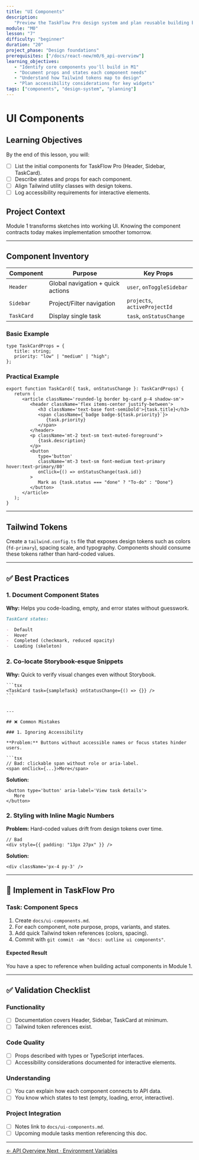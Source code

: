 ```yaml
---
title: "UI Components"
description:
   "Preview the TaskFlow Pro design system and plan reusable building blocks."
module: "M0"
lesson: "7"
difficulty: "beginner"
duration: "20"
project_phase: "Design foundations"
prerequisites: ["/docs/react-new/m0/6_api-overview"]
learning_objectives:
   - "Identify core components you'll build in M1"
   - "Document props and states each component needs"
   - "Understand how Tailwind tokens map to design"
   - "Plan accessibility considerations for key widgets"
tags: ["components", "design-system", "planning"]
---
```


# UI Components

## Learning Objectives

By the end of this lesson, you will:

-  [ ] List the initial components for TaskFlow Pro (Header, Sidebar, TaskCard).
-  [ ] Describe states and props for each component.
-  [ ] Align Tailwind utility classes with design tokens.
-  [ ] Log accessibility requirements for interactive elements.

## Project Context

Module 1 transforms sketches into working UI. Knowing the component contracts
today makes implementation smoother tomorrow.

---

## Component Inventory

| Component  | Purpose                           | Key Props                     |
| ---------- | --------------------------------- | ----------------------------- |
| `Header`   | Global navigation + quick actions | `user`, `onToggleSidebar`     |
| `Sidebar`  | Project/Filter navigation         | `projects`, `activeProjectId` |
| `TaskCard` | Display single task               | `task`, `onStatusChange`      |

### Basic Example

```tsx
type TaskCardProps = {
   title: string;
   priority: "low" | "medium" | "high";
};
```

### Practical Example

```tsx
export function TaskCard({ task, onStatusChange }: TaskCardProps) {
   return (
      <article className='rounded-lg border bg-card p-4 shadow-sm'>
         <header className='flex items-center justify-between'>
            <h3 className='text-base font-semibold'>{task.title}</h3>
            <span className={`badge badge-${task.priority}`}>
               {task.priority}
            </span>
         </header>
         <p className='mt-2 text-sm text-muted-foreground'>
            {task.description}
         </p>
         <button
            type='button'
            className='mt-3 text-sm font-medium text-primary hover:text-primary/80'
            onClick={() => onStatusChange(task.id)}
         >
            Mark as {task.status === "done" ? "To-do" : "Done"}
         </button>
      </article>
   );
}
```

---

## Tailwind Tokens

Create a `tailwind.config.ts` file that exposes design tokens such as colors
(`fd-primary`), spacing scale, and typography. Components should consume these
tokens rather than hard-coded values.

---

## ✅ Best Practices

### 1. Document Component States

**Why:** Helps you code-loading, empty, and error states without guesswork.

```md
TaskCard states:

-  Default
-  Hover
-  Completed (checkmark, reduced opacity)
-  Loading (skeleton)
```

### 2. Co-locate Storybook-esque Snippets

**Why:** Quick to verify visual changes even without Storybook.

````mdx
```tsx
<TaskCard task={sampleTask} onStatusChange={() => {}} />
```
````

````

---

## ❌ Common Mistakes

### 1. Ignoring Accessibility

**Problem:** Buttons without accessible names or focus states hinder users.

```tsx
// Bad: clickable span without role or aria-label.
<span onClick={...}>More</span>
````

**Solution:**

```tsx
<button type='button' aria-label='View task details'>
   More
</button>
```

### 2. Styling with Inline Magic Numbers

**Problem:** Hard-coded values drift from design tokens over time.

```tsx
// Bad
<div style={{ padding: "13px 27px" }} />
```

**Solution:**

```tsx
<div className='px-4 py-3' />
```

---

## 🔨 Implement in TaskFlow Pro

### Task: Component Specs

1. Create `docs/ui-components.md`.
2. For each component, note purpose, props, variants, and states.
3. Add quick Tailwind token references (colors, spacing).
4. Commit with `git commit -am "docs: outline ui components"`.

#### Expected Result

You have a spec to reference when building actual components in Module 1.

---

## ✅ Validation Checklist

### Functionality

-  [ ] Documentation covers Header, Sidebar, TaskCard at minimum.
-  [ ] Tailwind token references exist.

### Code Quality

-  [ ] Props described with types or TypeScript interfaces.
-  [ ] Accessibility considerations documented for interactive elements.

### Understanding

-  [ ] You can explain how each component connects to API data.
-  [ ] You know which states to test (empty, loading, error, interactive).

### Project Integration

-  [ ] Notes link to `docs/ui-components.md`.
-  [ ] Upcoming module tasks mention referencing this doc.

---

<div className='mt-8 flex justify-between'>
   <a
      href='/docs/react-new/m0/6_api-overview'
      className='text-sm font-medium text-muted-foreground hover:text-foreground'
   >
      ← API Overview
   </a>
   <a
      href='/docs/react-new/m0/8_environment-variables'
      className='text-sm font-medium text-primary hover:text-primary/80'
   >
      Next · Environment Variables
   </a>
</div>

